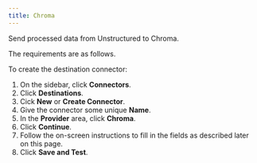 ```yaml
---
title: Chroma 
---
```



<FirstTimeUIDestinationConnector />

Send processed data from Unstructured to Chroma.

The requirements are as follows.


<ChromaPrerequisites />

To create the destination connector:

1. On the sidebar, click **Connectors**.
2. Click **Destinations**.
3. Cick **New** or **Create Connector**.
4. Give the connector some unique **Name**.
5. In the **Provider** area, click **Chroma**.
6. Click **Continue**. 
7. Follow the on-screen instructions to fill in the fields as described later on this page.
8. Click **Save and Test**.


<ChromaFields />